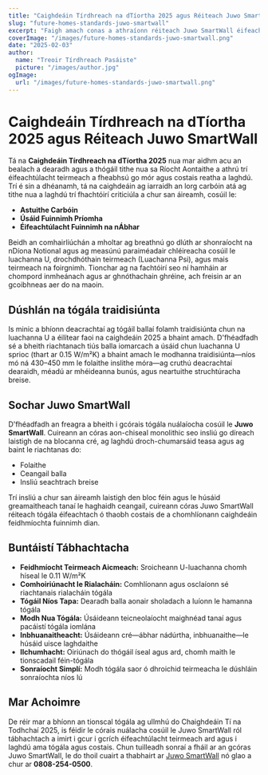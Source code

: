 ```yaml
---
title: "Caighdeáin Tírdhreach na dTíortha 2025 agus Réiteach Juwo SmartWall"
slug: "future-homes-standards-juwo-smartwall"
excerpt: "Faigh amach conas a athraíonn réiteach Juwo SmartWall éifeachtúlacht teirmeach agus caighdeáin tógála do thírdhreach na dtiortha sa todhchaí."
coverImage: "/images/future-homes-standards-juwo-smartwall.png"
date: "2025-02-03"
author:
  name: "Treoir Tírdhreach Pasáiste"
  picture: "/images/author.jpg"
ogImage:
  url: "/images/future-homes-standards-juwo-smartwall.png"
---
```


# Caighdeáin Tírdhreach na dTíortha 2025 agus Réiteach Juwo SmartWall

Tá na **Caighdeáin Tírdhreach na dTíortha 2025** nua mar aidhm acu an bealach a dearadh agus a thógáil tithe nua sa Ríocht Aontaithe a athrú trí éifeachtúlacht teirmeach a fheabhsú go mór agus costais reatha a laghdú. Trí é sin a dhéanamh, tá na caighdeáin ag iarraidh an lorg carbóin atá ag tithe nua a laghdú trí fhachtóirí criticiúla a chur san áireamh, cosúil le:

- **Astuithe Carbóin**
- **Úsáid Fuinnimh Príomha**
- **Éifeachtúlacht Fuinnimh na nÁbhar**

Beidh an comhairliúchán a mholtar ag breathnú go dlúth ar shonraíocht na nDíona Notional agus ag measúnú paraiméadair chléireacha cosúil le luachanna U, drochdhóthain teirmeach (Luachanna Psi), agus mais teirmeach na foirgnimh. Tionchar ag na fachtóirí seo ní hamháin ar chompord inmheánach agus ar ghnóthachain ghréine, ach freisin ar an gcoibhneas aer do na maoin.

## Dúshlán na tógála traidisiúnta

Is minic a bhíonn deacrachtaí ag tógáil ballaí folamh traidisiúnta chun na luachanna U a éilítear faoi na caighdeáin 2025 a bhaint amach. D'fhéadfadh sé a bheith riachtanach tiús balla iomarcach a úsáid chun luachanna U sprioc (thart ar 0.15 W/m²K) a bhaint amach le modhanna traidisiúnta—níos mó ná 430–450 mm le folaithe inslithe móra—ag cruthú deacrachtaí dearaidh, méadú ar mhéideanna bunús, agus neartuithe struchtúracha breise.

## Sochar Juwo SmartWall

D'fhéadfadh an freagra a bheith i gcórais tógála nuálaíocha cosúil le **Juwo SmartWall**. Cuireann an córas aon-chiseal monolithic seo insliú go díreach laistigh de na blocanna cré, ag laghdú droch-chumarsáid teasa agus ag baint le riachtanas do:

- Folaithe
- Ceangail balla
- Insliú seachtrach breise

Trí insliú a chur san áireamh laistigh den bloc féin agus le húsáid greamaitheach tanaí le haghaidh ceangail, cuireann córas Juwo SmartWall réiteach tógála éifeachtach ó thaobh costais de a chomhlíonann caighdeáin feidhmíochta fuinnimh dian.

## Buntáistí Tábhachtacha

- **Feidhmíocht Teirmeach Aicmeach:** Sroicheann U-luachanna chomh híseal le 0.11 W/m²K
- **Comhoiriúnacht le Rialacháin:** Comhlíonann agus osclaíonn sé riachtanais rialacháin tógála
- **Tógáil Níos Tapa:** Dearadh balla aonair sholadach a luíonn le hamanna tógála
- **Modh Nua Tógála:** Úsáideann teicneolaíocht maighnéad tanaí agus pacáistí tógála iomlána
- **Inbhuanaitheacht:** Úsáideann cré—ábhar nádúrtha, inbhuanaithe—le húsáid uisce laghdaithe
- **Ilchumhacht:** Oiriúnach do thógáil íseal agus ard, chomh maith le tionscadail féin-tógála
- **Sonraíocht Simplí:** Modh tógála saor ó dhroichid teirmeacha le dúshláin sonraíochta níos lú

## Mar Achoimre

De réir mar a bhíonn an tionscal tógála ag ullmhú do Chaighdeáin Tí na Todhchaí 2025, is féidir le córais nuálacha cosúil le Juwo SmartWall ról tábhachtach a imirt i gcur i gcrích éifeachtúlacht teirmeach ard agus i laghdú ama tógála agus costais. Chun tuilleadh sonraí a fháil ar an gcóras Juwo SmartWall, le do thoil cuairt a thabhairt ar [Juwo SmartWall](http://www.Juwo-SmartWall.co.uk) nó glao a chur ar **0808-254-0500**.